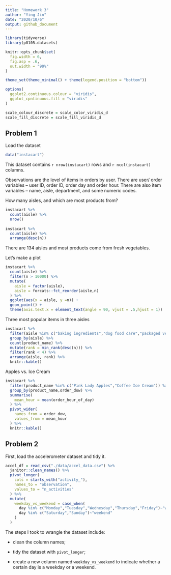 ```yaml
---
title: "Homework 3"
author: "Ying Jin"
date: "2020/10/6"
output: github_document
---
```


```r
library(tidyverse)
library(p8105.datasets)

knitr::opts_chunk$set(
  fig.width = 6,
  fig.asp = .6,
  out.width = "90%"
)

theme_set(theme_minimal() + theme(legend.position = "bottom"))

options(
  ggplot2.continuous.colour = "viridis",
  ggplot_cpntinuous.fill = "viridis"
)

scale_colour_discrete = scale_color_viridis_d
scale_fill_discrete = scale_fill_viridis_d
```

## Problem 1

Load the dataset

```r
data("instacart")
```

This dataset contains `r nrow(instacart)` rows and `r ncol(instacart)` columns.

Observations are the level of items in orders by user. There are user/ order variables -- user ID, order ID, order day and order hour. There are also item variables -- name, aisle, department, and some numeric codes.


How many aisles, and which are most products from?

```r
instacart %>% 
  count(aisle) %>%
  nrow()
  
instacart %>% 
  count(aisle) %>%
  arrange(desc(n))
```

There are 134 aisles and most products come from fresh vegetables.

Let's make a plot

```r
instacart %>% 
  count(aisle) %>% 
  filter(n > 10000) %>% 
  mutate(
    aisle = factor(aisle),
    aisle = forcats::fct_reorder(aisle,n)
  ) %>% 
  ggplot(aes(x = aisle, y =n)) +
  geom_point() +
  theme(axis.text.x = element_text(angle = 90, vjust = .5,hjust = 1))
```

Three most popular items in three aisles

```r
instacart %>% 
  filter(aisle %in% c("baking ingredients","dog food care","packaged vegetables fruits")) %>% 
  group_by(aisle) %>% 
  count(product_name) %>% 
  mutate(rank = min_rank(desc(n))) %>% 
  filter(rank < 4) %>% 
  arrange(aisle, rank) %>% 
  knitr::kable()
```

Apples vs. Ice Cream

```r
instacart %>% 
  filter(product_name %in% c("Pink Lady Apples","Coffee Ice Cream")) %>% 
  group_by(product_name,order_dow) %>% 
  summarise(
    mean_hour = mean(order_hour_of_day)
  ) %>% 
  pivot_wider(
    names_from = order_dow,
    values_from = mean_hour
  ) %>% 
  knitr::kable()
```

## Problem 2

First, load the accelerometer dataset and tidy it.

```r
accel_df = read_csv("./data/accel_data.csv") %>% 
  janitor::clean_names() %>% 
  pivot_longer(
    cols = starts_with("activity_"),
    names_to = "observation",
    values_to = "n_activities"
  ) %>% 
  mutate(
    weekday_vs_weekend = case_when(
      day %in% c("Monday","Tuesday","Wednesday","Thursday","Friday")~"weekday",
      day %in% c("Saturday","Sunday")~"weekend"
    )
  )

```

The steps I took to wrangle the dataset include:

* clean the column names;

* tidy the dataset with `pivot_longer`;

* create a new column named `weekday_vs_weekend` to indicate whether a certain day is a weekday or a weekend.